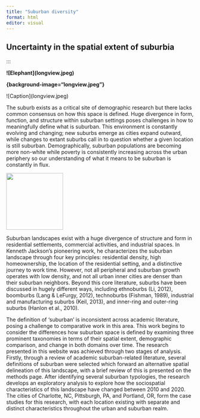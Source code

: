 ```yaml
---
title: "Suburban diversity"
format: html
editor: visual
---
```


## Uncertainty in the spatial extent of suburbia

:::

**!\[Elephant\](longview.jpeg)**

**{background-image="longview.jpeg"}**

<div>

!\[Caption\](longview.jpeg)

</div>

The suburb exists as a critical site of demographic research but there lacks common consensus on how this space is defined. Huge divergence in form, function, and structure within suburban settings poses challenges in how to meaningfully define what is suburban. This environment is constantly evolving and changing; new suburbs emerge as cities expand outward, while changes to extant suburbs call in to question whether a given location is still suburban. Demographically, suburban populations are becoming more non-white while poverty is consistently increasing across the urban periphery so our understanding of what it means to be suburban is constantly in flux. 

![](docs/longview.png){fig-align="right" width="152"}

Suburban landscapes exist with a huge divergence of structure and form in residential settlements, commercial activities, and industrial spaces. In Kenneth Jackson's pioneering work, he characterizes the suburban landscape through four key principles: residential density, high homeownership, the location of the residential setting, and a distinctive journey to work time. However, not all peripheral and suburban growth operates with low density, and not all urban inner cities are denser than their suburban neighbors. Beyond this core literature, suburbs have been discussed in hugely different ways, including ethnoburbs (Li, 2012), boomburbs (Lang & LeFurgy, 2012), technoburbs (Fishman, 1989), industrial and manufacturing suburbs (Keil, 2013), and inner-ring and outer-ring suburbs (Hanlon et al., 2010). 

The definition of 'suburban' is inconsistent across academic literature, posing a challenge to comparative work in this area. This work begins to consider the differences how suburban space is defined by examining three prominent taxonomies in terms of their spatial extent, demographic comparison, and change in both domains over time. The research presented in this website was achieved through two stages of analysis. Firstly, through a review of academic suburban-related literature, several definitions of suburban were selected which forward an alternative spatial delineation of this landscape, with a brief review of this is presented on the methods page. After identifying several suburban typologies, the research develops an exploratory analysis to explore how the sociospatial characteristics of this landscape have changed between 2010 and 2020. The cities of Charlotte, NC, Pittsburgh, PA, and Portland, OR, form the case studies for this research, with each location existing with separate and distinct characteristics throughout the urban and suburban realm.
